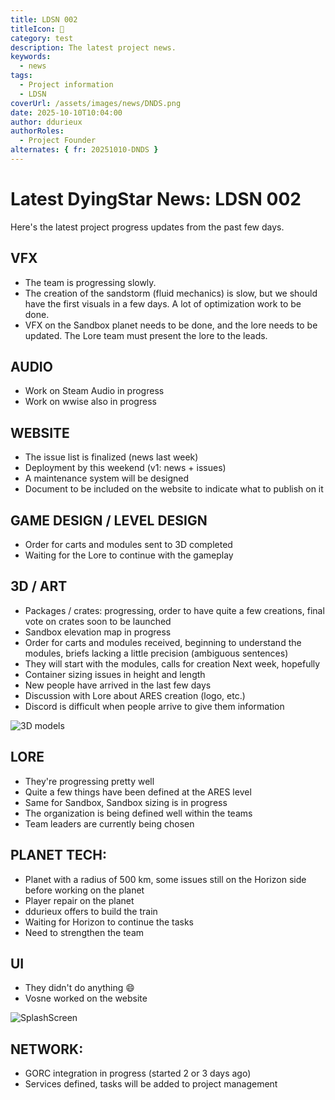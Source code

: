 ```yaml
---
title: LDSN 002
titleIcon: 📰
category: test
description: The latest project news.
keywords:
  - news
tags:
  - Project information
  - LDSN
coverUrl: /assets/images/news/DNDS.png
date: 2025-10-10T10:04:00
author: ddurieux
authorRoles:
  - Project Founder
alternates: { fr: 20251010-DNDS }
---
```


# Latest DyingStar News: LDSN 002

Here's the latest project progress updates from the past few days.

## VFX

- The team is progressing slowly.
- The creation of the sandstorm (fluid mechanics) is slow, but we should have the first visuals in a few days. A lot of optimization work to be done.
- VFX on the Sandbox planet needs to be done, and the lore needs to be updated. The Lore team must present the lore to the leads.

## AUDIO

- Work on Steam Audio in progress
- Work on wwise also in progress

## WEBSITE

- The issue list is finalized (news last week)
- Deployment by this weekend (v1: news + issues)
- A maintenance system will be designed
- Document to be included on the website to indicate what to publish on it

## GAME DESIGN / LEVEL DESIGN

- Order for carts and modules sent to 3D completed
- Waiting for the Lore to continue with the gameplay

## 3D / ART

- Packages / crates: progressing, order to have quite a few creations, final vote on crates soon to be launched
- Sandbox elevation map in progress
- Order for carts and modules received, beginning to understand the modules, briefs lacking a little precision (ambiguous sentences)
- They will start with the modules, calls for creation Next week, hopefully
- Container sizing issues in height and length
- New people have arrived in the last few days
- Discussion with Lore about ARES creation (logo, etc.)
- Discord is difficult when people arrive to give them information

![3D models](/assets/images/news/20251010-3D.png)

## LORE

- They're progressing pretty well
- Quite a few things have been defined at the ARES level
- Same for Sandbox, Sandbox sizing is in progress
- The organization is being defined well within the teams
- Team leaders are currently being chosen

## PLANET TECH:

- Planet with a radius of 500 km, some issues still on the Horizon side before working on the planet
- Player repair on the planet
- ddurieux offers to build the train
- Waiting for Horizon to continue the tasks
- Need to strengthen the team

## UI

- They didn't do anything 😄
- Vosne worked on the website

![SplashScreen](/assets/images/news/20251010-SplashScreen.png)

## NETWORK:

- GORC integration in progress (started 2 or 3 days ago)
- Services defined, tasks will be added to project management
